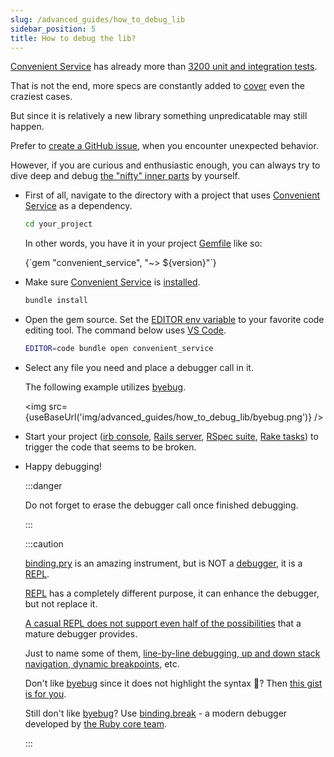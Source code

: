```yaml
---
slug: /advanced_guides/how_to_debug_lib
sidebar_position: 5
title: How to debug the lib?
---
```




[Convenient Service](/) has already more than [3200 unit and integration tests](https://github.com/marian13/convenient_service/tree/main/spec).

That is not the end, more specs are constantly added to [cover](https://coveralls.io/github/marian13/convenient_service?branch=main) even the craziest cases.

But since it is relatively a new library something unpredicatable may still happen.

Prefer to [create a GitHub issue](https://github.com/marian13/convenient_service/issues), when you encounter unexpected behavior.

However, if you are curious and enthusiastic enough, you can always try to dive deep and debug [the "nifty" inner parts](https://github.com/marian13/convenient_service) by yourself.

- First of all, navigate to the directory with a project that uses [Convenient Service](/) as a dependency.

  ```bash
  cd your_project
  ```

  In other words, you have it in your project [Gemfile](https://bundler.io/guides/gemfile.html) like so:

  <CodeBlock language="ruby" title="Gemfile">
    {`gem "convenient_service", "~> ${version}"`}
  </CodeBlock>

- Make sure [Convenient Service](/) is [installed](/convenient_service_docs/installation).

  ```ruby
  bundle install
  ```

- Open the gem source. Set the [EDITOR env variable](https://bash.cyberciti.biz/guide/$EDITOR_variable) to your favorite code editing tool. The command below uses [VS Code](https://code.visualstudio.com/).

  ```bash
  EDITOR=code bundle open convenient_service
  ```

- Select any file you need and place a debugger call in it.

  The following example utilizes [byebug](https://github.com/deivid-rodriguez/byebug).

  <img src={useBaseUrl('img/advanced_guides/how_to_debug_lib/byebug.png')} />

- Start your project ([irb console](https://github.com/ruby/irb), [Rails server](https://edgeguides.rubyonrails.org/command_line.html#bin-rails-server), [RSpec suite](https://manny.codes/7-ways-to-selectively-run-rspec-tests/), [Rake tasks](https://ruby.github.io/rake/)) to trigger the code that seems to be broken.

- Happy debugging!

  :::danger

  Do not forget to erase the debugger call once finished debugging.

  :::

  :::caution

  [binding.pry](https://github.com/pry/pry) is an amazing instrument, but is NOT a [debugger](https://en.wikipedia.org/wiki/Debugger), it is a [REPL](https://en.wikipedia.org/wiki/Read%E2%80%93eval%E2%80%93print_loop).

  [REPL](https://replit.com/languages/ruby) has a completely different purpose, it can enhance the debugger, but not replace it.

  [A casual REPL does not support even half of the possibilities](https://ruby-doc.org/stdlib-2.7.0/libdoc/irb/rdoc/IRB.html) that a mature debugger provides.

  Just to name some of them, [line-by-line debugging, up and down stack navigation, dynamic breakpoints](https://github.com/deivid-rodriguez/byebug/blob/master/GUIDE.md), etc.

  Don't like [byebug](https://github.com/deivid-rodriguez/byebug) since it does not highlight the syntax 🤦? Then [this gist is for you](https://stackoverflow.com/a/66809857/12201472).

  Still don't like [byebug](https://github.com/deivid-rodriguez/byebug)? Use [binding.break](https://stackoverflow.com/a/70104440/12201472) - a modern debugger developed by [the Ruby core team](https://github.com/ruby/debug).

  :::
